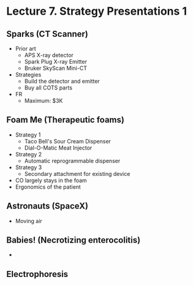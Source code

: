 # Lecture 7. Strategy Presentations 1

## Sparks (CT Scanner)
- Prior art
  - APS X-ray detector
  - Spark Plug X-ray Emitter
  - Bruker SkyScan Mini-CT
- Strategies
  - Build the detector and emitter
  - Buy all COTS parts
- FR
  - Maximum: $3K

## Foam Me (Therapeutic foams)
- Strategy 1
  - Taco Bell's Sour Cream Dispenser
  - Dial-O-Matic Meat Injector
- Strategy 2
  - Automatic reprogrammable dispenser
- Strategy 3
  - Secondary attachment for existing device
- CO largely stays in the foam
- Ergonomics of the patient

## Astronauts (SpaceX)
- Moving air

## Babies! (Necrotizing enterocolitis)
- 

## Electrophoresis
